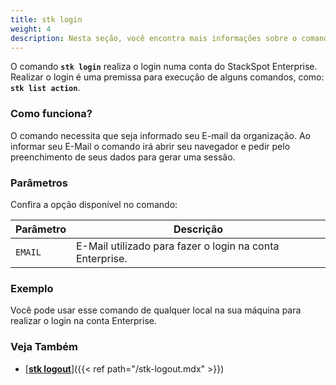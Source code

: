 ```yaml
---
title: stk login
weight: 4
description: Nesta seção, você encontra mais informações sobre o comando 'stk login'.
---
```


O comando **`stk login`** realiza o login numa conta do StackSpot Enterprise. Realizar o login é uma premissa para execução de alguns comandos, como: **`stk list action`**.

### **Como funciona?**
O comando necessita que seja informado seu E-mail da organização. Ao informar seu E-Mail o comando irá abrir seu navegador e pedir pelo preenchimento de seus dados para gerar uma sessão.

### **Parâmetros**
Confira a opção disponível no comando:

| Parâmetro | Descrição |
| ----------- | ----------- |
| `EMAIL` | E-Mail utilizado para fazer o login na conta Enterprise.   |

### **Exemplo**
Você pode usar esse comando de qualquer local na sua máquina para realizar o login na conta Enterprise.

<!--TODO Gif ![](/v3.0.0/gifs/list-stack.gif)-->

### **Veja Também**
- [<ins>**stk logout**</ins>]({{< ref path="/stk-logout.mdx" >}})
